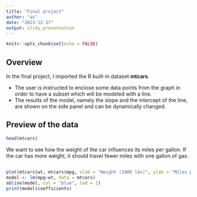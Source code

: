 ---
title: "Final project"
author: "as"
date: "2023-12-17"
output: slidy_presentation
---

```{r setup, include=FALSE}
knitr::opts_chunk$set(echo = FALSE)
```

## Overview

In the final project, I imported the R built-in dataset **mtcars**.

- The user is instructed to enclose some data points from the graph in order to have a subset which will be modeled with a line.
- The results of the model, namely the slope and the intercept of the line, are shown on the side panel and can be dynamically changed.

## Preview of the data

```{r mtcars, echo = TRUE}
head(mtcars)
```

We want to see how the weight of the car influences its miles per gallon. If the car has more weight, it should travel fewer miles with one gallon of gas.

##

```{r}
plot(mtcars$wt, mtcars$mpg, xlab = "Weight (1000 lbs)", ylab = "Miles per gallon")
model <- lm(mpg~wt, data = mtcars)
abline(model, col = "blue", lwd = 2)
print(model$coefficients)
```
